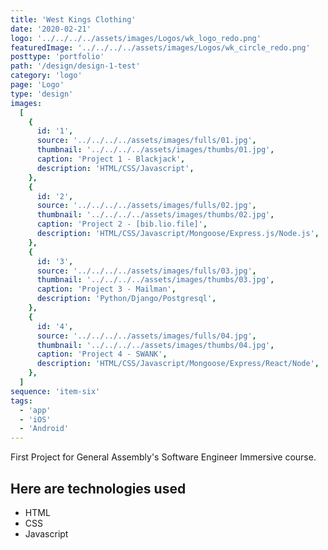 ```yaml
---
title: 'West Kings Clothing'
date: '2020-02-21'
logo: '../../../../assets/images/Logos/wk_logo_redo.png'
featuredImage: '../../../../assets/images/Logos/wk_circle_redo.png'
posttype: 'portfolio'
path: '/design/design-1-test'
category: 'logo'
page: 'Logo'
type: 'design'
images:
  [
    {
      id: '1',
      source: '../../../../assets/images/fulls/01.jpg',
      thumbnail: '../../../../assets/images/thumbs/01.jpg',
      caption: 'Project 1 - Blackjack',
      description: 'HTML/CSS/Javascript',
    },
    {
      id: '2',
      source: '../../../../assets/images/fulls/02.jpg',
      thumbnail: '../../../../assets/images/thumbs/02.jpg',
      caption: 'Project 2 - [bib.lio.file]',
      description: 'HTML/CSS/Javascript/Mongoose/Express.js/Node.js',
    },
    {
      id: '3',
      source: '../../../../assets/images/fulls/03.jpg',
      thumbnail: '../../../../assets/images/thumbs/03.jpg',
      caption: 'Project 3 - Mailman',
      description: 'Python/Django/Postgresql',
    },
    {
      id: '4',
      source: '../../../../assets/images/fulls/04.jpg',
      thumbnail: '../../../../assets/images/thumbs/04.jpg',
      caption: 'Project 4 - SWANK',
      description: 'HTML/CSS/Javascript/Mongoose/Express/React/Node',
    },
  ]
sequence: 'item-six'
tags:
  - 'app'
  - 'iOS'
  - 'Android'
---
```


First Project for General Assembly's Software Engineer Immersive course.

<!-- ![Blackjack Screenshot](../assets/images/fulls/01.jpg) -->

## Here are technologies used

- HTML
- CSS
- Javascript
